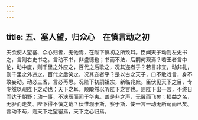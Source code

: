 ```yaml
---
---
---
```

title: 五、塞人望，归众心　在慎言动之初
---



夫欲使人望塞、众心归者，无他焉，在陛下慎初之所致耳。臣闻天子动则左史书之，言则右史书之。言动不书，非盛德也；书而不法，后嗣何观焉？若王者言中伦，动中度，则千里之外应之，百代之后歌之，况其迩者乎？若言非宜，动非礼，则千里之外违之，百代之后笑之，况其迩者乎？是以古之天子，口不敢戏言，身不敢妄动。动必三省，言必再思。况陛下初嗣祖宗，新临兆庶。臣伏见天下之目，专专然以观陛下之动也；天下之耳，颙颙然以听陛下之言也。则陛下出一言，不终日而达于朝野；动一事，不浃辰而闻于华夷。盖是非之声，无翼而飞矣；损益之名，无胫而走矣。陛下得不慎之哉？伏惟观于斯，察于斯，使一言一动无所苟而已矣。言动不苟，则天下之望塞焉，天下之心归焉。